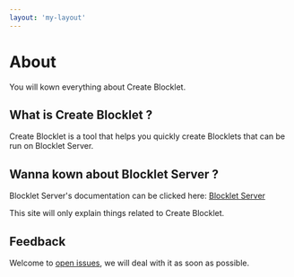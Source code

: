 ```yaml
---
layout: 'my-layout'
---
```


# About

You will kown everything about Create Blocklet.

## What is Create Blocklet ?

Create Blocklet is a tool that helps you quickly create Blocklets that can be run on Blocklet Server.

## Wanna kown about Blocklet Server ?

Blocklet Server's documentation can be clicked here: [Blocklet Server](https://docs.arcblock.io/abtnode/zh/)

This site will only explain things related to Create Blocklet.

## Feedback

Welcome to [open issues](https://github.com/blocklet/create-blocklet/issues), we will deal with it as soon as possible.
